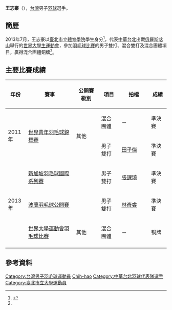{{noteTA|G1=Badminton}}
{{Infobox 羽球選手
| playername              = 王志豪
| image                   = 
| size                    = 
| caption                 = 
| birth_name              = 
| date_of_birth           = {{birth_date_and_age|1993|10|28}}<ref name="世大運">[http://kazan2013.ru/hide/ru/-240/Participant/ParticipantInfo/3f54d85b-2b45-47cd-a917-413ca5130e50 2013年夏季世界大學生運動會官方網站] {{Wayback|url=http://kazan2013.ru/hide/ru/-240/Participant/ParticipantInfo/3f54d85b-2b45-47cd-a917-413ca5130e50 |date=20131104174313 }}{{ru}}</ref>
| place_of_birth          = 
| height                  = {{height|m=1.80}}<ref name="世大運"/>
| weight                  = {{weight|kg=78}}<ref name="世大運"/>
| event                   = 男子雙打、混合雙打
| country                 = {{ROC}}
| years_active            = 
| handedness              = 
| coach                   = 
| highest_ranking         = 第122位（男雙-[[林彥睿|林彥睿]]）
| date_of_highest_ranking = 2013年7月11日<ref name="highest-ranking">[http://bwfcontent.tournamentsoftware.com/ranking/player.aspx?id=5456&player=211412 BWF World Ranking - Ranking of WANG Chih Hao (84478)]{{en}}</ref>
| current_ranking         = 第123位（男雙-[[林彥睿|林彥睿]]）<br/>第961位（混雙-[[余芊慧|余芊慧]]）
| date_of_current_ranking = 2013年8月29日<ref>[http://bwfcontent.tournamentsoftware.com/ranking/category.aspx?id=5456&category=474 BWF World Ranking - BWF世界排名榜 (8/29/2013) - Men's doubles]{{en}}</ref><ref>[http://bwfcontent.tournamentsoftware.com/ranking/category.aspx?id=5456&category=476 BWF World Ranking - BWF世界排名榜 (8/29/2013) - Mixed doubles]{{en}}</ref>
| played                  = 20勝–12負（男雙）<br/>1勝–3負（混雙）
| titles                  = 
| bwf_profile             = EC98C5F9-B277-458A-8DFA-E222DAD35101
| bwf_id                  = 84478
| updated                 = 2013年9月3日
}}
{{MedalTableTop|width=286px}}
{{MedalSport | 男子[[羽毛球|羽毛球]]}}
{{MedalCountry | {{TPE}}}}
{{MedalCompetition | [[世界大學生運動會|世界大學生運動會]]}}
{{MedalBronze | [[2013年夏季世界大學生運動會|2013年 喀山]] | [[2013年夏季世界大學生運動會羽球比賽|混合團體]] }}
{{MedalCompetition | [[世界青年羽毛球錦標賽|世界青年羽毛球錦標賽]]}}
{{MedalBronze | [[2011年世界青年羽毛球錦標賽|2011年 桃園]] | 混合團體 }}
{{MedalBronze | [[2011年世界青年羽毛球錦標賽|2011年 桃園]] | 男子雙打 }}
{{MedalBottom}}
'''王志豪'''（{{bd|1993年|10月28日|||catIdx=W王}}），[[台灣|台灣]]男子[[羽球|羽球]]選手。

==簡歷==
2013年7月，王志豪以[[臺北市立體育學院|臺北市立體育學院]]學生身分<ref>{{cite news |url=https://tw.news.yahoo.com/spt--%E4%B8%96%E5%A4%A7%E9%81%8B%E5%9F%B9%E8%A8%93%E5%90%8D%E5%96%AE%E5%87%BA%E7%88%90-%E6%88%B4%E8%B3%87%E7%A9%8E%E3%80%81%E7%99%BD%E9%A9%8D%E9%A6%AC%E5%85%A5%E5%88%97-081428196.html |title=〈羽球〉世大運培訓名單出爐 戴資穎、白驍馬入列 |publisher=[[Yahoo奇摩|Yahoo奇摩]] |date=2013-04-10 |accessdate=2022-05-31 |language=zh |deadurl=no |archivedate=2022-05-31 |archiveurl=https://web.archive.org/web/20220531033526/https://tw.news.yahoo.com/spt--%E4%B8%96%E5%A4%A7%E9%81%8B%E5%9F%B9%E8%A8%93%E5%90%8D%E5%96%AE%E5%87%BA%E7%88%90-%E6%88%B4%E8%B3%87%E7%A9%8E%E3%80%81%E7%99%BD%E9%A9%8D%E9%A6%AC%E5%85%A5%E5%88%97-081428196.html}}</ref>，代表[[2013年夏季世界大學生運動會中華台北代表團|中華台北]]出戰[[俄羅斯|俄羅斯]][[喀山|喀山]]舉行的[[2013年夏季世界大學生運動會|世界大學生運動會]]，參加[[2013年夏季世界大學生運動會羽球比賽|羽毛球比賽]]的男子雙打、混合雙打及混合團體項目，贏得混合團體銅牌<ref name="世大運"/>。

==主要比賽成績==
{| class=wikitable style="text-align:center; font-size:small;" 
!width="50"|年份
!width="180"|賽事
!width="80"|公開賽級別
!width="60"|項目
!width="100"|拍檔
!width="50"|成績
|-
!rowspan="2"|2011年
|rowspan="2"|[[2011年世界青年羽毛球錦標賽|世界青年羽毛球錦標賽]]
|rowspan="2"|其他
|混合團體
|－
|bgcolor="#b8860b"|準決賽
|-
|男子雙打
|[[田子傑|田子傑]]
|bgcolor="#b8860b"|準決賽
|-
!rowspan="3"|2013年
|[[2013年新加坡羽毛球國際系列賽|新加坡羽毛球國際系列賽]]
|{{BWFIS}}
|男子雙打
|[[張課琦|張課琦]]
|bgcolor="#b8860b"|準決賽
|-
|[[2013年波蘭羽毛球公開賽|波蘭羽毛球公開賽]]
|{{BWFIC}}
|男子雙打
|[[林彥睿|林彥睿]]
|bgcolor="#b8860b"|準決賽
|-
|[[2013年夏季世界大學運動會羽球比賽|世界大學運動會羽毛球比賽]]
|其他
|混合團體
|－
|bgcolor="#b8860b"|铜牌
|-
|}
{{BWF賽事級別索引}}

==參考資料==
{{Reflist}}

{{DEFAULTSORT:Wang Chih-hao}}
[[Category:台灣男子羽毛球運動員|Category:台灣男子羽毛球運動員]]
[[Category:王姓|Chih-hao]]
[[Category:中華台北羽球代表隊選手|Category:中華台北羽球代表隊選手]]
[[Category:臺北市立大學運動員|Category:臺北市立大學運動員]]